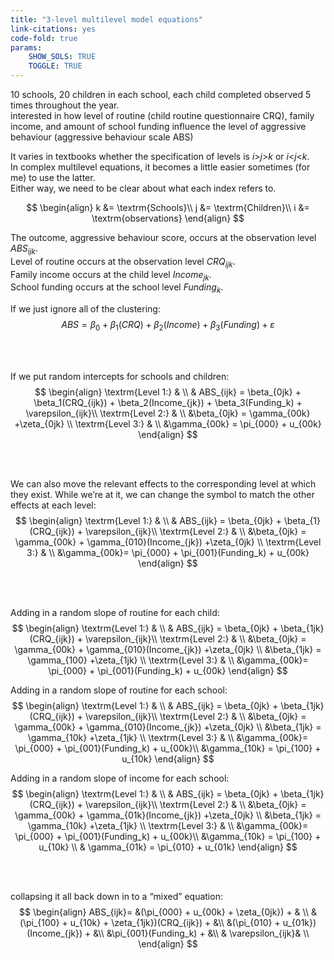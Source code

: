 ```yaml
---
title: "3-level multilevel model equations"
link-citations: yes
code-fold: true
params: 
    SHOW_SOLS: TRUE
    TOGGLE: TRUE
---
```


10 schools, 20 children in each school, each child completed observed 5 times throughout the year.  
interested in how level of routine (child routine questionnaire CRQ), family income, and amount of school funding influence the level of aggressive behaviour (aggressive behaviour scale ABS)

It varies in textbooks whether the specification of levels is $i$>$j$>$k$ or $i$<$j$<$k$.  
In complex multilevel equations, it becomes a little easier sometimes (for me) to use the latter.  
Either way, we need to be clear about what each index refers to. 

$$
\begin{align}
k &= \textrm{Schools}\\
j &= \textrm{Children}\\
i &= \textrm{observations}
\end{align}
$$

The outcome, aggressive behaviour score, occurs at the observation level $ABS_{ijk}$.  
Level of routine occurs at the observation level $CRQ_{ijk}$.  
Family income occurs at the child level $Income_{jk}$.  
School funding occurs at the school level $Funding_k$.  

:::frame

If we just ignore all of the clustering:
$$
ABS = \beta_0 + \beta_1(CRQ) + \beta_2(Income) + \beta_3(Funding) + \varepsilon
$$
:::

<br><br>

:::frame

If we put random intercepts for schools and children:
$$
\begin{align}
\textrm{Level 1:} & \\
& ABS_{ijk} = \beta_{0jk} + \beta_1(CRQ_{ijk}) + \beta_2(Income_{jk}) + \beta_3(Funding_k) + \varepsilon_{ijk}\\
\textrm{Level 2:} & \\
&\beta_{0jk} = \gamma_{00k} +\zeta_{0jk} \\
\textrm{Level 3:} & \\
&\gamma_{00k} = \pi_{000} + u_{00k}
\end{align}
$$
:::

<br><br>

:::frame

We can also move the relevant effects to the corresponding level at which they exist. 
While we're at it, we can change the symbol to match the other effects at each level:
$$
\begin{align}
\textrm{Level 1:} & \\
& ABS_{ijk} = \beta_{0jk} + \beta_{1}(CRQ_{ijk}) + \varepsilon_{ijk}\\
\textrm{Level 2:} & \\
&\beta_{0jk} = \gamma_{00k} + \gamma_{010}(Income_{jk}) +\zeta_{0jk} \\
\textrm{Level 3:} & \\
&\gamma_{00k}= \pi_{000} + \pi_{001}(Funding_k) + u_{00k}
\end{align}
$$

:::

<br><br>

:::frame

Adding in a random slope of routine for each child:
$$
\begin{align}
\textrm{Level 1:} & \\
& ABS_{ijk} = \beta_{0jk} + \beta_{1jk}(CRQ_{ijk}) + \varepsilon_{ijk}\\
\textrm{Level 2:} & \\
&\beta_{0jk} = \gamma_{00k} + \gamma_{010}(Income_{jk}) +\zeta_{0jk} \\
&\beta_{1jk} = \gamma_{100} +\zeta_{1jk} \\
\textrm{Level 3:} & \\
&\gamma_{00k}= \pi_{000} + \pi_{001}(Funding_k) + u_{00k}
\end{align}
$$

Adding in a random slope of routine for each school:
$$
\begin{align}
\textrm{Level 1:} & \\
& ABS_{ijk} = \beta_{0jk} + \beta_{1jk}(CRQ_{ijk}) + \varepsilon_{ijk}\\
\textrm{Level 2:} & \\
&\beta_{0jk} = \gamma_{00k} + \gamma_{010}(Income_{jk}) +\zeta_{0jk} \\
&\beta_{1jk} = \gamma_{10k} +\zeta_{1jk} \\
\textrm{Level 3:} & \\
&\gamma_{00k}= \pi_{000} + \pi_{001}(Funding_k) + u_{00k}\\
&\gamma_{10k} = \pi_{100} + u_{10k} 
\end{align}
$$

Adding in a random slope of income for each school:
$$
\begin{align}
\textrm{Level 1:} & \\
& ABS_{ijk} = \beta_{0jk} + \beta_{1jk}(CRQ_{ijk}) + \varepsilon_{ijk}\\
\textrm{Level 2:} & \\
&\beta_{0jk} = \gamma_{00k} + \gamma_{01k}(Income_{jk}) +\zeta_{0jk} \\
&\beta_{1jk} = \gamma_{10k} +\zeta_{1jk} \\
\textrm{Level 3:} & \\
&\gamma_{00k}= \pi_{000} + \pi_{001}(Funding_k) + u_{00k}\\
&\gamma_{10k} = \pi_{100} + u_{10k} \\
& \gamma_{01k} = \pi_{010} + u_{01k}
\end{align}
$$


:::

<br><br>

:::frame

collapsing it all back down in to a "mixed" equation:
$$
\begin{align}
ABS_{ijk}= &(\pi_{000} + u_{00k} + \zeta_{0jk}) + & \\
& (\pi_{100} + u_{10k} + \zeta_{1jk})(CRQ_{ijk}) + &\\
&(\pi_{010} + u_{01k})(Income_{jk}) + &\\
&\pi_{001}(Funding_k) + &\\
& \varepsilon_{ijk}& \\
\end{align}
$$
:::
